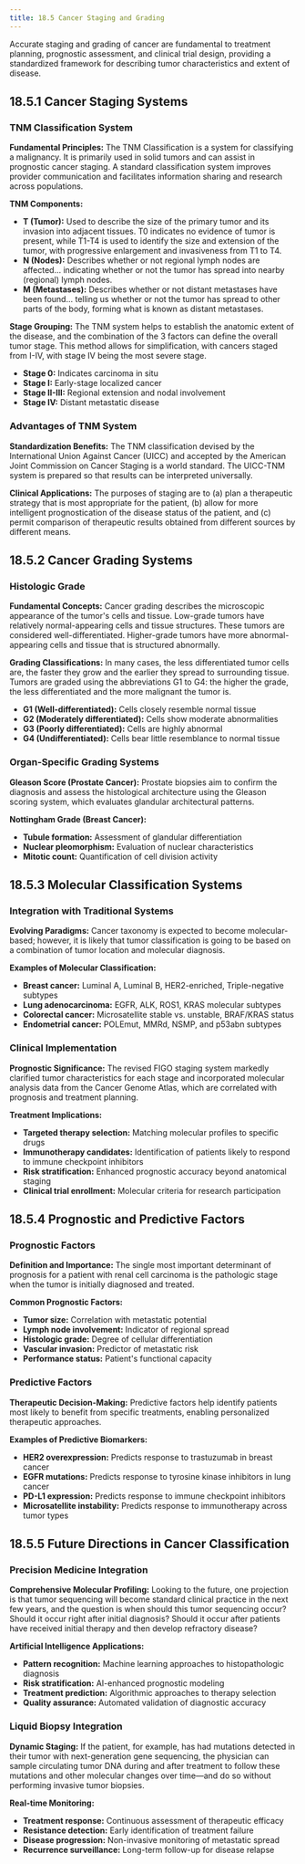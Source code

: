 ```yaml
---
title: 18.5 Cancer Staging and Grading
---
```





Accurate staging and grading of cancer are fundamental to treatment planning, prognostic assessment, and clinical trial design, providing a standardized framework for describing tumor characteristics and extent of disease.

## 18.5.1 Cancer Staging Systems

### TNM Classification System

**Fundamental Principles:**
The TNM Classification is a system for classifying a malignancy. It is primarily used in solid tumors and can assist in prognostic cancer staging. A standard classification system improves provider communication and facilitates information sharing and research across populations.

**TNM Components:**
- **T (Tumor):** Used to describe the size of the primary tumor and its invasion into adjacent tissues. T0 indicates no evidence of tumor is present, while T1-T4 is used to identify the size and extension of the tumor, with progressive enlargement and invasiveness from T1 to T4.
- **N (Nodes):** Describes whether or not regional lymph nodes are affected... indicating whether or not the tumor has spread into nearby (regional) lymph nodes.
- **M (Metastases):** Describes whether or not distant metastases have been found... telling us whether or not the tumor has spread to other parts of the body, forming what is known as distant metastases.

**Stage Grouping:**
The TNM system helps to establish the anatomic extent of the disease, and the combination of the 3 factors can define the overall tumor stage. This method allows for simplification, with cancers staged from I-IV, with stage IV being the most severe stage.

- **Stage 0:** Indicates carcinoma in situ
- **Stage I:** Early-stage localized cancer
- **Stage II-III:** Regional extension and nodal involvement
- **Stage IV:** Distant metastatic disease

### Advantages of TNM System

**Standardization Benefits:**
The TNM classification devised by the International Union Against Cancer (UICC) and accepted by the American Joint Commission on Cancer Staging is a world standard. The UICC-TNM system is prepared so that results can be interpreted universally.

**Clinical Applications:**
The purposes of staging are to (a) plan a therapeutic strategy that is most appropriate for the patient, (b) allow for more intelligent prognostication of the disease status of the patient, and (c) permit comparison of therapeutic results obtained from different sources by different means.

## 18.5.2 Cancer Grading Systems

### Histologic Grade

**Fundamental Concepts:**
Cancer grading describes the microscopic appearance of the tumor's cells and tissue. Low-grade tumors have relatively normal-appearing cells and tissue structures. These tumors are considered well-differentiated. Higher-grade tumors have more abnormal-appearing cells and tissue that is structured abnormally.

**Grading Classifications:**
In many cases, the less differentiated tumor cells are, the faster they grow and the earlier they spread to surrounding tissue. Tumors are graded using the abbreviations G1 to G4: the higher the grade, the less differentiated and the more malignant the tumor is.

- **G1 (Well-differentiated):** Cells closely resemble normal tissue
- **G2 (Moderately differentiated):** Cells show moderate abnormalities
- **G3 (Poorly differentiated):** Cells are highly abnormal
- **G4 (Undifferentiated):** Cells bear little resemblance to normal tissue

### Organ-Specific Grading Systems

**Gleason Score (Prostate Cancer):**
Prostate biopsies aim to confirm the diagnosis and assess the histological architecture using the Gleason scoring system, which evaluates glandular architectural patterns.

**Nottingham Grade (Breast Cancer):**
- **Tubule formation:** Assessment of glandular differentiation
- **Nuclear pleomorphism:** Evaluation of nuclear characteristics
- **Mitotic count:** Quantification of cell division activity

## 18.5.3 Molecular Classification Systems

### Integration with Traditional Systems

**Evolving Paradigms:**
Cancer taxonomy is expected to become molecular-based; however, it is likely that tumor classification is going to be based on a combination of tumor location and molecular diagnosis.

**Examples of Molecular Classification:**
- **Breast cancer:** Luminal A, Luminal B, HER2-enriched, Triple-negative subtypes
- **Lung adenocarcinoma:** EGFR, ALK, ROS1, KRAS molecular subtypes
- **Colorectal cancer:** Microsatellite stable vs. unstable, BRAF/KRAS status
- **Endometrial cancer:** POLEmut, MMRd, NSMP, and p53abn subtypes

### Clinical Implementation

**Prognostic Significance:**
The revised FIGO staging system markedly clarified tumor characteristics for each stage and incorporated molecular analysis data from the Cancer Genome Atlas, which are correlated with prognosis and treatment planning.

**Treatment Implications:**
- **Targeted therapy selection:** Matching molecular profiles to specific drugs
- **Immunotherapy candidates:** Identification of patients likely to respond to immune checkpoint inhibitors
- **Risk stratification:** Enhanced prognostic accuracy beyond anatomical staging
- **Clinical trial enrollment:** Molecular criteria for research participation

## 18.5.4 Prognostic and Predictive Factors

### Prognostic Factors

**Definition and Importance:**
The single most important determinant of prognosis for a patient with renal cell carcinoma is the pathologic stage when the tumor is initially diagnosed and treated.

**Common Prognostic Factors:**
- **Tumor size:** Correlation with metastatic potential
- **Lymph node involvement:** Indicator of regional spread
- **Histologic grade:** Degree of cellular differentiation
- **Vascular invasion:** Predictor of metastatic risk
- **Performance status:** Patient's functional capacity

### Predictive Factors

**Therapeutic Decision-Making:**
Predictive factors help identify patients most likely to benefit from specific treatments, enabling personalized therapeutic approaches.

**Examples of Predictive Biomarkers:**
- **HER2 overexpression:** Predicts response to trastuzumab in breast cancer
- **EGFR mutations:** Predicts response to tyrosine kinase inhibitors in lung cancer
- **PD-L1 expression:** Predicts response to immune checkpoint inhibitors
- **Microsatellite instability:** Predicts response to immunotherapy across tumor types

## 18.5.5 Future Directions in Cancer Classification

### Precision Medicine Integration

**Comprehensive Molecular Profiling:**
Looking to the future, one projection is that tumor sequencing will become standard clinical practice in the next few years, and the question is when should this tumor sequencing occur? Should it occur right after initial diagnosis? Should it occur after patients have received initial therapy and then develop refractory disease?

**Artificial Intelligence Applications:**
- **Pattern recognition:** Machine learning approaches to histopathologic diagnosis
- **Risk stratification:** AI-enhanced prognostic modeling
- **Treatment prediction:** Algorithmic approaches to therapy selection
- **Quality assurance:** Automated validation of diagnostic accuracy

### Liquid Biopsy Integration

**Dynamic Staging:**
If the patient, for example, has had mutations detected in their tumor with next-generation gene sequencing, the physician can sample circulating tumor DNA during and after treatment to follow these mutations and other molecular changes over time—and do so without performing invasive tumor biopsies.

**Real-time Monitoring:**
- **Treatment response:** Continuous assessment of therapeutic efficacy
- **Resistance detection:** Early identification of treatment failure
- **Disease progression:** Non-invasive monitoring of metastatic spread
- **Recurrence surveillance:** Long-term follow-up for disease relapse
